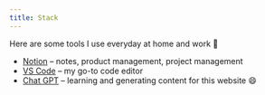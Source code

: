 ```yaml
---
title: Stack
---
```


Here are some tools I use everyday at home and work 🚀

- [Notion](https://notion.so) – notes, product management, project management
- [VS Code](https://code.visualstudio.com/) – my go-to code editor
- [Chat GPT](https://chat.openai.com) – learning and generating content for this website 😄
